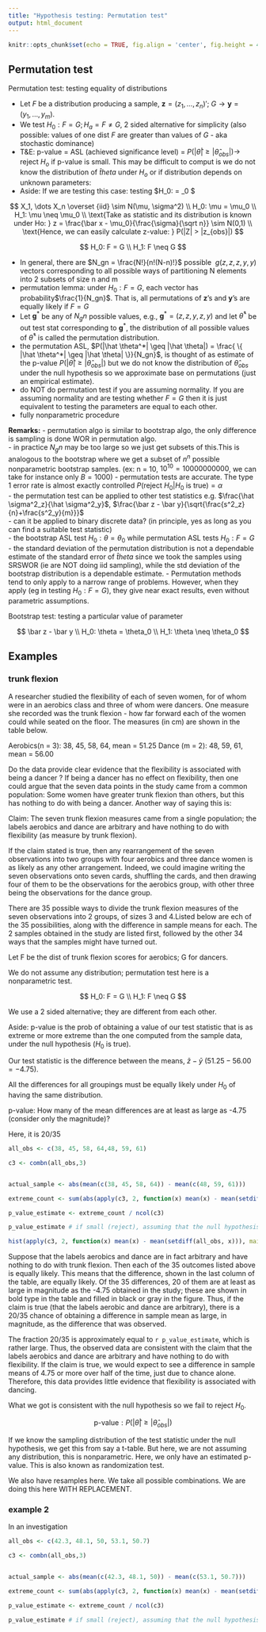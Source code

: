 ```yaml
---
title: "Hypothesis testing: Permutation test"
output: html_document
---
```


```r
knitr::opts_chunk$set(echo = TRUE, fig.align = 'center', fig.height = 4, fig.width = 6)
```

## Permutation test

Permutation test: testing equality of distributions

- Let $F$ be a distribution producing a sample, $\mathbf z = (z_1, \dots, z_n)'$; $G \rightarrow \mathbf y = (y_1, \dots, y_m)$.  
- We test $H_0: F = G; H_a = F \neq G$, 2 sided alternative for simplicity (also possible: values of one dist $F$ are greater than values of $G$  - aka stochastic dominance)  
- T&E: p-value = ASL (achieved significance level) = $P(|\hat \theta| \geq |\hat \theta_{obs}|) \rightarrow$ reject $H_o$ if p-value is small. This may be difficult to comput is we do not know the distribution of $\hat theta$ under $H_o$ or if distribution depends on unknown parameters:  
- Aside: If we are testing this case: testing $H_0: \mu = \mu_0 $


$$
X_1, \dots X_n \overset {iid} \sim N(\mu, \sigma^2) \\
H_0: \mu = \mu_0 \\
H_1: \mu \neq \mu_0 \\
\text{Take as statistic and its distribution is known under Ho: } z = \frac{\bar x - \mu_0}{\frac{\sigma}{\sqrt n}} \sim N(0,1) \\
\text{Hence, we can easily calculate z-value: } P(|Z| > |z_{obs}|)
$$

$$
H_0: F = G \\
H_1: F \neq G 
$$


- In general, there are $N_gn = \frac{N!}{n!(N-n)!}$ possible $\mathbf \ g (z,z,z,y,y)$ vectors corresponding to all possible ways of partitioning N elements into 2 subsets of size n and m  
- permutation lemma: under $H_0: F=G$, each vector has probability$\frac{1}{N_gn}$. That is, all permutations of $\mathbf z$'s and $\mathbf y$'s are equally likely if $F=G$
- Let $\mathbf g^*$ be any of $N_gn$ possible values, e.g., $\mathbf g^* = (z,z,y,z,y)$ and let $\hat \theta^*$ be out test stat corresponding to $\mathbf g^*$, the distribution of all possible values of $\hat \theta^*$ is called the permutation distribution. 
- the permutation ASL, $P(|\hat \theta^*| \geq |\hat \theta|) = \frac{ \{ |\hat \theta^*| \geq |\hat \theta| \}}{N_gn}$, is thought of as estimate of the p-value $P(|\hat \theta| \geq |\hat \theta_{obs}|)$ but we do not know the distribution of $\hat \theta_{obs}$ under the null hypothesis so we approximate base on permutations (just an empirical estimate).
- do NOT do permutation test if you are assuming normality. If you are assuming normality and are testing whether $F = G$ then it is just equivalent to testing the parameters are equal to each other.
- fully nonparametric procedure

**Remarks:**
- permutation algo is similar to bootstrap algo, the only difference is sampling is done WOR in permutation algo.  
- in practice $N_gn$ may be too large so we just get subsets of this.This is analogous to the bootstrap where we get a subset of $n^n$ possible nonparametric bootstrap samples. (ex: n = 10, $10^{10} = 10 000 000 000$, we can take for instance only $B=1000$)
- permutation tests are accurate. The type 1 error rate is almost exactly controlled $P(\text{reject }H_0 | H_0 \text{ is true}) = \alpha$  
- the permutation test can be applied to other test statistics e.g. $\frac{\hat \sigma^2_z}{\hat \sigma^2_y}$, $\frac{\bar z - \bar y}{\sqrt{\frac{s^2_z}{n}+\frac{s^2_y}{m}}}$  
- can it be applied to binary discrete data? (in principle, yes as long as you can find a suitable test statistic)  
- the bootstrap ASL test $H_0: \theta = \theta_0$ while permutation ASL tests $H_0: F=G$  
- the standard deviation of the permutation distribution is not a dependable estimate of the standard error of $\hat theta$ since we took the samples using SRSWOR (ie are NOT doing iid sampling), while the std deviation of the bootstrap distribution is a dependable estimate. 
- Permutation methods tend to only apply to a narrow range of problems. However, when they apply (eg in testing $H_0: F=G$), they give near exact results, even without parametric assumptions.


Bootstrap test: testing a particular value of parameter

$$
\bar z - \bar y \\
H_0: \theta = \theta_0 \\
H_1: \theta \neq \theta_0
$$



## Examples {.tabset}

### trunk flexion

A researcher studied the flexibility of each of seven women, for of whom were in an aerobics class and three of whom were dancers. One measure she recorded was the trunk flexion - how far forward each of the women could while seated on the floor. The measures (in cm) are shown in the table below.

Aerobics(n = 3): 38, 45, 58, 64, mean = 51.25
Dance (m = 2): 48, 59, 61, mean = 56.00

Do the data provide clear evidence that the flexibility is associated with being a dancer ? If being a dancer has no effect on flexibility, then one could argue that the seven data points in the study came from a common population: Some women have greater trunk flexion than others, but this has nothing to do with being a dancer. Another way of saying this is:

Claim: The seven trunk flexion measures came from a single population; the labels aerobics and dance are arbitrary and have nothing to do with flexibility (as measure by trunk flexion).

If the claim stated is true, then any rearrangement of the seven observations into two groups with four aerobics and three dance women is as likely as any other arrangement. Indeed, we could imagine writing the seven observations onto seven cards, shuffling the cards, and then drawing four of them to be the observations for the aerobics group, with other three being the observations for the dance group.

There are 35 possible ways to divide the trunk flexion measures of the seven observations into 2 groups, of sizes 3 and 4.Listed below are ech of the 35 possibilities, along with the difference in sample means for each. The 2 samples obtained in the study are listed first, followed by the other 34 ways that the samples might have turned out.

Let F be the dist of trunk flexion scores for aerobics; G for dancers.

We do not assume any distribution; permutation test here is a nonparametric test.

$$
H_0: F = G \\
H_1: F \neq G 
$$

We use a 2 sided alternative; they are different from each other. 

Aside: p-value is the prob of obtaining a value of our test statistic that is as extreme or more extreme than the one computed from the sample data, under the null hypothesis ($H_0$ is true).

Our test statistic is the difference between the means, $\bar z - \bar y$ ($51.25 - 56.00 = -4.75$).

All the differences for all groupings must be equally likely under $H_0$ of having the same distribution.

p-value: How many of the mean differences are at least as large as -4.75 (consider only the magnitude)?

Here, it is 20/35

```r

all_obs <- c(38, 45, 58, 64,48, 59, 61)

c3 <- combn(all_obs,3)


actual_sample <- abs(mean(c(38, 45, 58, 64)) - mean(c(48, 59, 61)))

extreme_count <- sum(abs(apply(c3, 2, function(x) mean(x) - mean(setdiff(all_obs, x))))>=actual_sample)

p_value_estimate <- extreme_count / ncol(c3)

p_value_estimate # if small (reject), assuming that the null hypothesis is true, it is very unlikely to obtain a value that is as large as 4.75 in magnitude is 20 out of 35
```

```r
hist(apply(c3, 2, function(x) mean(x) - mean(setdiff(all_obs, x))), main = "Permutation distribution",  xlab = 'difference of means')
```




Suppose that the labels aerobics and dance are in fact arbitrary and have nothing to do with trunk flexion. Then each of the 35 outcomes listed above is equally likely. This means that the difference, shown in the last column of the table, are equally likely. Of the 35 differences, 20 of them are at least as large in magnitude as the -4.75 obtained in the study; these are shown in bold type in the table and filled in black or gray in the figure. Thus, if the claim is true (that the labels aerobic and dance are arbitrary), there is a 20/35 chance of obtaining a difference in sample mean as large, in magnitude, as the difference that was observed.

The fraction 20/35 is approximately equal to `r p_value_estimate`, which is rather large. Thus, the observed data are consistent with the claim that the labels aerobics and dance are arbitrary and have nothing to do with flexibility. If the claim is true, we would expect to see a difference in sample means of 4.75 or more over half of the time, just due to chance alone. Therefore, this data provides little evidence that flexibility is associated with dancing.

What we got is consistent with the null hypothesis so we fail to reject $H_0$.

$$
\text{p-value}: P(|\hat \theta| \geq |\hat \theta_{obs}|)
$$

If we know the sampling distribution of the test statistic under the null hypothesis, we get this from say a t-table. But here, we are not assuming any distribution, this is nonparametric. Here, we only have an estimated p-value. This is also known as randomization test.


We also have resamples here. We take all possible combinations. We are doing this here WITH REPLACEMENT. 

### example 2

In an investigation

```r

all_obs <- c(42.3, 48.1, 50, 53.1, 50.7)

c3 <- combn(all_obs,3)


actual_sample <- abs(mean(c(42.3, 48.1, 50)) - mean(c(53.1, 50.7)))

extreme_count <- sum(abs(apply(c3, 2, function(x) mean(x) - mean(setdiff(all_obs, x))))>=actual_sample)

p_value_estimate <- extreme_count / ncol(c3)

p_value_estimate # if small (reject), assuming that the null hypothesis is true, it is very unlikely to obtain a value that is as large as 4.75 in magnitude is 20 out of 35
```




